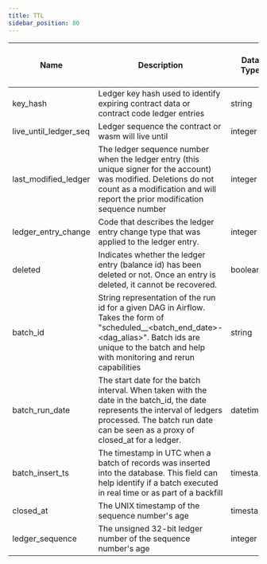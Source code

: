 ```yaml
---
title: TTL
sidebar_position: 80
---
```


| Name                  | Description                                                                                                                                                                                                            | Data Type | Domain Values | Primary Key? | Natural Key? | Partition or Cluster Field? | Required? | Notes |
| --------------------- | ---------------------------------------------------------------------------------------------------------------------------------------------------------------------------------------------------------------------- | --------- | ------------- | ------------ | ------------ | --------------------------- | --------- | ----- |
| key_hash              | Ledger key hash used to identify expiring contract data or contract code ledger entries                                                                                                                                | string    |               |              | Yes          | Cluster                     | Yes       |       |
| live_until_ledger_seq | Ledger sequence the contract or wasm will live until                                                                                                                                                                   | integer   |               |              |              |                             | Yes       |       |
| last_modified_ledger  | The ledger sequence number when the ledger entry (this unique signer for the account) was modified. Deletions do not count as a modification and will report the prior modification sequence number | integer   |               |              | Yes          | Cluster                     | Yes       |       |
| ledger_entry_change   | Code that describes the ledger entry change type that was applied to the ledger entry.                                                                                                                                 | integer   |               |              |              |                             | Yes       |       |
| deleted               | Indicates whether the ledger entry (balance id) has been deleted or not. Once an entry is deleted, it cannot be recovered.                                                                          | boolean   |               |              |              |                             | Yes       |       |
| batch_id              | String representation of the run id for a given DAG in Airflow. Takes the form of "scheduled\_\_\<batch_end_date>-\<dag_alias>". Batch ids are unique to the batch and help with monitoring and rerun capabilities     | string    |               |              |              |                             | Yes       |       |
| batch_run_date        | The start date for the batch interval. When taken with the date in the batch_id, the date represents the interval of ledgers processed. The batch run date can be seen as a proxy of closed_at for a ledger.           | datetime  |               |              |              |                             | Yes       |       |
| batch_insert_ts       | The timestamp in UTC when a batch of records was inserted into the database. This field can help identify if a batch executed in real time or as part of a backfill                                                    | timestamp |               |              |              |                             | Yes       |       |
| closed_at             | The UNIX timestamp of the sequence number's age                                                                                                                                                                        | timestamp |               |              | Yes          | Parition                    | Yes       |       |
| ledger_sequence       | The unsigned 32-bit ledger number of the sequence number's age                                                                                                                                                         | integer   |               |              | Yes          |                             | Yes       |       |
